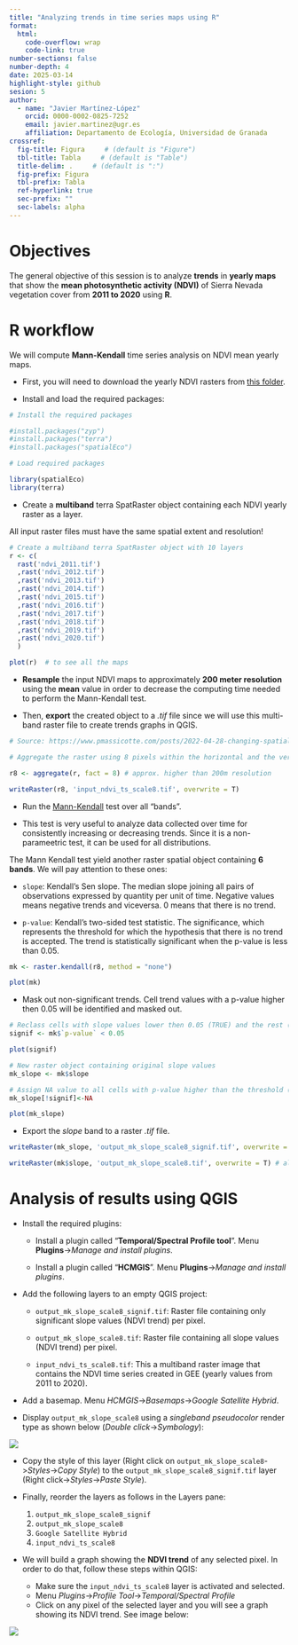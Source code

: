```yaml
---
title: "Analyzing trends in time series maps using R"
format:
  html:
    code-overflow: wrap
    code-link: true
number-sections: false
number-depth: 4
date: 2025-03-14
highlight-style: github
sesion: 5
author: 
  - name: "Javier Martínez-López"
    orcid: 0000-0002-0825-7252
    email: javier.martinez@ugr.es
    affiliation: Departamento de Ecología, Universidad de Granada
crossref:
  fig-title: Figura     # (default is "Figure")
  tbl-title: Tabla     # (default is "Table")
  title-delim: .     # (default is ":")
  fig-prefix: Figura
  tbl-prefix: Tabla
  ref-hyperlink: true
  sec-prefix: ""
  sec-labels: alpha
---
```


# Objectives

The general objective of this session is to analyze **trends** in **yearly maps** that show the **mean photosynthetic activity (NDVI)** of Sierra Nevada vegetation cover from **2011 to 2020** using **R**.

# R workflow

We will compute **Mann-Kendall** time series analysis on NDVI mean yearly maps.

- First, you will need to download the yearly NDVI rasters from [this folder](https://drive.google.com/drive/folders/1hYvANE8gPovZ8PCJ6ZkrhcJAUSth23XV?usp=sharing).

- Install and load the required packages:

```r
# Install the required packages

#install.packages("zyp")
#install.packages("terra")
#install.packages("spatialEco")

# Load required packages

library(spatialEco)
library(terra)
```

- Create a **multiband** terra SpatRaster object containing each NDVI yearly raster as a layer.

:::{.callout-warning}
All input raster files must have the same spatial extent and resolution!
:::

```r
# Create a multiband terra SpatRaster object with 10 layers
r <- c(
  rast('ndvi_2011.tif')
  ,rast('ndvi_2012.tif')
  ,rast('ndvi_2013.tif')
  ,rast('ndvi_2014.tif')
  ,rast('ndvi_2015.tif')
  ,rast('ndvi_2016.tif')
  ,rast('ndvi_2017.tif')
  ,rast('ndvi_2018.tif')
  ,rast('ndvi_2019.tif')
  ,rast('ndvi_2020.tif')
  )

plot(r)  # to see all the maps
```

- **Resample** the input NDVI maps to approximately **200 meter resolution** using the **mean** value in order to decrease the computing time needed to perform the Mann-Kendall test.

- Then, **export** the created object to a _.tif_ file since we will use this multi-band raster file to create trends graphs in QGIS.

```r
# Source: https://www.pmassicotte.com/posts/2022-04-28-changing-spatial-resolution-of-a-raster-with-terra/

# Aggregate the raster using 8 pixels within the horizontal and the vertical directions

r8 <- aggregate(r, fact = 8) # approx. higher than 200m resolution

writeRaster(r8, 'input_ndvi_ts_scale8.tif', overwrite = T)
```

- Run the [Mann-Kendall](https://www.rdocumentation.org/packages/spatialEco/versions/2.0-2/topics/raster.kendall) test over all "bands".

- This test is very useful to analyze data collected over time for consistently increasing or decreasing trends. Since it is a non-parameetric test, it can be used for all distributions. 

The Mann Kendall test yield another raster spatial object containing **6 bands**. We will pay attention to these ones:

- `slope`: Kendall's Sen slope. The median slope joining all pairs of observations expressed by quantity per unit of time. Negative values means negative trends and viceversa. 0 means that there is no trend.
    
- `p-value`: Kendall's two-sided test statistic. The significance, which represents the threshold for which the hypothesis that there is no trend is accepted. The trend is statistically significant when the p-value is less than 0.05.
     
```r
mk <- raster.kendall(r8, method = "none")

plot(mk)
```
- Mask out non-significant trends. Cell trend values with a p-value higher then 0.05 will be identified and masked out.

```r
# Reclass cells with slope values lower then 0.05 (TRUE) and the rest (FALSE)
signif <- mk$`p-value` < 0.05

plot(signif)

# New raster object containing original slope values
mk_slope <- mk$slope

# Assign NA value to all cells with p-value higher than the threshold (cells with signif == FALSE)
mk_slope[!signif]<-NA

plot(mk_slope)
```


- Export the _slope_ band to a raster _.tif_ file.

```r
writeRaster(mk_slope, 'output_mk_slope_scale8_signif.tif', overwrite = T) # only significant slope values

writeRaster(mk$slope, 'output_mk_slope_scale8.tif', overwrite = T) # all slope values
```

# Analysis of results using QGIS

- Install the required plugins:

  - Install a plugin called "**Temporal/Spectral Profile tool**". Menu **Plugins**->_Manage and install plugins_. 

  - Install a plugin called "**HCMGIS**". Menu **Plugins**->_Manage and install plugins_. 

- Add the following layers to an empty QGIS project:

  - `output_mk_slope_scale8_signif.tif`: Raster file containing only significant slope values (NDVI trend) per pixel.

  - `output_mk_slope_scale8.tif`: Raster file containing all slope values (NDVI trend) per pixel.

  - `input_ndvi_ts_scale8.tif`: This a multiband raster image that contains the NDVI time series created in GEE (yearly values from 2011 to 2020).

- Add a basemap. Menu _HCMGIS_->_Basemaps_->_Google Satellite Hybrid_.

- Display `output_mk_slope_scale8` using a _singleband pseudocolor_ render type as shown below (_Double click_->_Symbology_): 

![](https://raw.githubusercontent.com/javimarlop/datasets/master/pictures/symbology_mk_slope_qgis.png)

- Copy the style of this layer (Right click on `output_mk_slope_scale8`->_Styles_->_Copy Style_) to the `output_mk_slope_scale8_signif.tif` layer (Right click->_Styles_->_Paste Style_).
- Finally, reorder the layers as follows in the Layers pane:
	1. `output_mk_slope_scale8_signif`
	2. `output_mk_slope_scale8`
	3. `Google Satellite Hybrid`
	4. `input_ndvi_ts_scale8`
 
- We will build a graph showing the **NDVI trend** of any selected pixel. In order to do that, follow these steps within QGIS:

	- Make sure the `input_ndvi_ts_scale8` layer is activated and selected.
	- Menu _Plugins_->_Profile Tool_->_Temporal/Spectral Profile_
	- Click on any pixel of the selected layer and you will see a graph showing its NDVI trend. See image below:

![](https://raw.githubusercontent.com/javimarlop/datasets/master/pictures/profile_tool.png)

